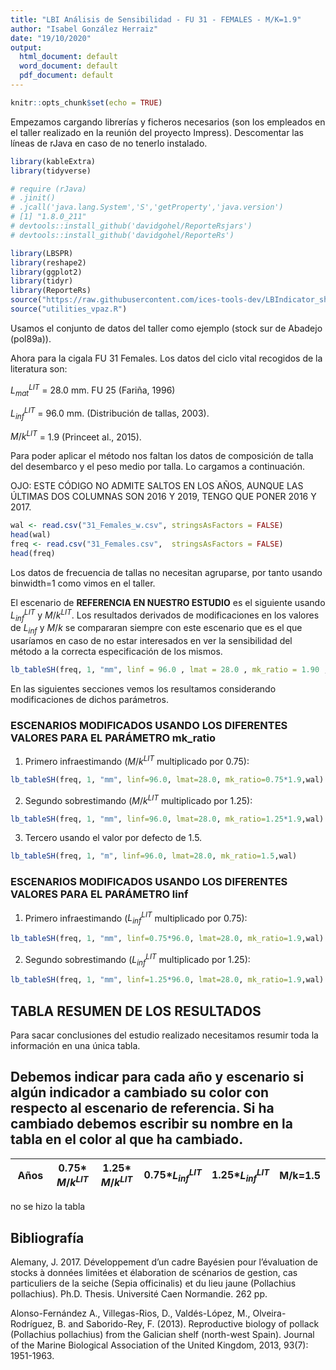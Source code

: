 ```yaml
---
title: "LBI Análisis de Sensibilidad - FU 31 - FEMALES - M/K=1.9"
author: "Isabel González Herraiz"
date: "19/10/2020"
output:
  html_document: default
  word_document: default
  pdf_document: default
---
```


```r
knitr::opts_chunk$set(echo = TRUE)
```


Empezamos cargando librerías y ficheros necesarios (son los empleados en el taller realizado en la reunión del proyecto Impress). Descomentar las líneas de rJava en caso de no tenerlo instalado.

```r
library(kableExtra)
library(tidyverse)

# require (rJava)
# .jinit()
# .jcall('java.lang.System','S','getProperty','java.version')
# [1] "1.8.0_211"
# devtools::install_github('davidgohel/ReporteRsjars')
# devtools::install_github('davidgohel/ReporteRs')
```

 

```r
library(LBSPR) 
library(reshape2)
library(ggplot2) 
library(tidyr)
library(ReporteRs) 
source("https://raw.githubusercontent.com/ices-tools-dev/LBIndicator_shiny/master/utilities.R") 
source("utilities_vpaz.R") 
```

Usamos el conjunto de datos del taller como ejemplo (stock sur de Abadejo (pol89a)).


Ahora para la cigala FU 31 Females. Los datos del ciclo vital recogidos de la literatura son:

$L_{mat}^{LIT}$ = 28.0 mm. FU 25 (Fariña, 1996)    

$L_{inf}^{LIT}$ = 96.0 mm. (Distribución de tallas, 2003).     

${M/k}^{LIT}$ = 1.9 (Princeet al., 2015).


Para poder aplicar el método nos faltan los  datos de composición de talla del desembarco y el peso medio por talla. Lo cargamos a continuación.

OJO: ESTE CÓDIGO NO ADMITE SALTOS EN LOS AÑOS, AUNQUE LAS ÚLTIMAS DOS COLUMNAS SON 2016 Y 2019, TENGO QUE PONER 2016 Y 2017.

```r

wal <- read.csv("31_Females_w.csv", stringsAsFactors = FALSE)
head(wal)
freq <- read.csv("31_Females.csv",  stringsAsFactors = FALSE)
head(freq)
```

Los datos de frecuencia de tallas no necesitan agruparse, por tanto usando binwidth=1 como vimos en el taller.

El escenario de **REFERENCIA EN NUESTRO ESTUDIO** es el siguiente usando $L_{inf}^{LIT}$ y ${M/k}^{LIT}$. Los resultados derivados de modificaciones en los valores de $L_{inf}$ y ${M/k}$ se compararan siempre con este escenario que es el que usaríamos en caso de no estar interesados en ver la sensibilidad del método a la correcta especificación de los mismos.

```r
lb_tableSH(freq, 1, "mm", linf = 96.0 , lmat = 28.0 , mk_ratio = 1.90 ,wal)
```

En las siguientes secciones vemos los resultamos considerando modificaciones de dichos parámetros.

### ESCENARIOS MODIFICADOS USANDO LOS DIFERENTES VALORES PARA EL PARÁMETRO mk_ratio

1. Primero infraestimando (${M/k}^{LIT}$ multiplicado por 0.75):

```r
lb_tableSH(freq, 1, "mm", linf=96.0, lmat=28.0, mk_ratio=0.75*1.9,wal)
```

2. Segundo sobrestimando (${M/k}^{LIT}$ multiplicado por 1.25):

```r
lb_tableSH(freq, 1, "mm", linf=96.0, lmat=28.0, mk_ratio=1.25*1.9,wal)
```

3. Tercero usando el valor por defecto de 1.5.

```r
lb_tableSH(freq, 1, "m", linf=96.0, lmat=28.0, mk_ratio=1.5,wal)
```


### ESCENARIOS MODIFICADOS USANDO LOS DIFERENTES VALORES PARA EL PARÁMETRO linf

1. Primero infraestimando ($L_{inf}^{LIT}$ multiplicado por 0.75):

```r
lb_tableSH(freq, 1, "mm", linf=0.75*96.0, lmat=28.0, mk_ratio=1.9,wal)
```

2. Segundo sobrestimando ($L_{inf}^{LIT}$ multiplicado por 1.25):

```r
lb_tableSH(freq, 1, "mm", linf=1.25*96.0, lmat=28.0, mk_ratio=1.9,wal)
```


## TABLA RESUMEN DE LOS RESULTADOS

Para sacar conclusiones del estudio realizado necesitamos resumir toda la información en una única tabla.

## Debemos indicar para cada año y escenario si algún indicador a cambiado su color con respecto al escenario de referencia. Si ha cambiado debemos escribir su nombre en la tabla en el color al que ha cambiado.


**Años** | 0.75* ${M/k}^{LIT}$| 1.25* ${M/k}^{LIT}$| 0.75*$L_{inf}^{LIT}$| 1.25*$L_{inf}^{LIT}$| M/k=1.5
----------------------| ----------------------|----------------------| ----------------------|----------------------|----------------------|
no se hizo la tabla




## Bibliografía

Alemany, J. 2017. Développement d'un cadre Bayésien pour l'évaluation de stocks à données limitées et élaboration de scénarios de gestion, cas particuliers de la seiche (Sepia officinalis) et du lieu jaune (Pollachius pollachius). Ph.D. Thesis. Université Caen Normandie. 262 pp.

Alonso-Fernández A., Villegas-Rios, D., Valdés-López, M., Olveira-Rodríguez, B. and Saborido-Rey, F. (2013). Reproductive biology of pollack (Pollachius pollachius) from the Galician shelf (north-west Spain). Journal of the Marine Biological Association of the United Kingdom, 2013, 93(7): 1951-1963.
